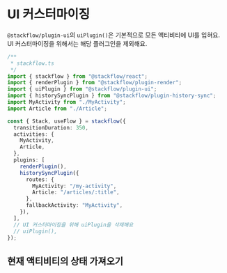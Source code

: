 # UI 커스터마이징

`@stackflow/plugin-ui`의 `uiPlugin()`은 기본적으로 모든 액티비티에 UI를 입혀요. UI 커스터마이징을 위해서는 해당 플러그인을 제외해요.

```typescript
/**
 * stackflow.ts
 */
import { stackflow } from "@stackflow/react";
import { renderPlugin } from "@stackflow/plugin-render";
import { uiPlugin } from "@stackflow/plugin-ui";
import { historySyncPlugin } from "@stackflow/plugin-history-sync";
import MyActivity from "./MyActivity";
import Article from "./Article";

const { Stack, useFlow } = stackflow({
  transitionDuration: 350,
  activities: {
    MyActivity,
    Article,
  },
  plugins: [
    renderPlugin(),
    historySyncPlugin({
      routes: {
        MyActivity: "/my-activity",
        Article: "/articles/:title",
      },
      fallbackActivity: "MyActivity",
    }),
  ],
  // UI 커스터마이징을 위해 uiPlugin을 삭제해요
  // uiPlugin(),
});
```

## 현재 액티비티의 상태 가져오기

